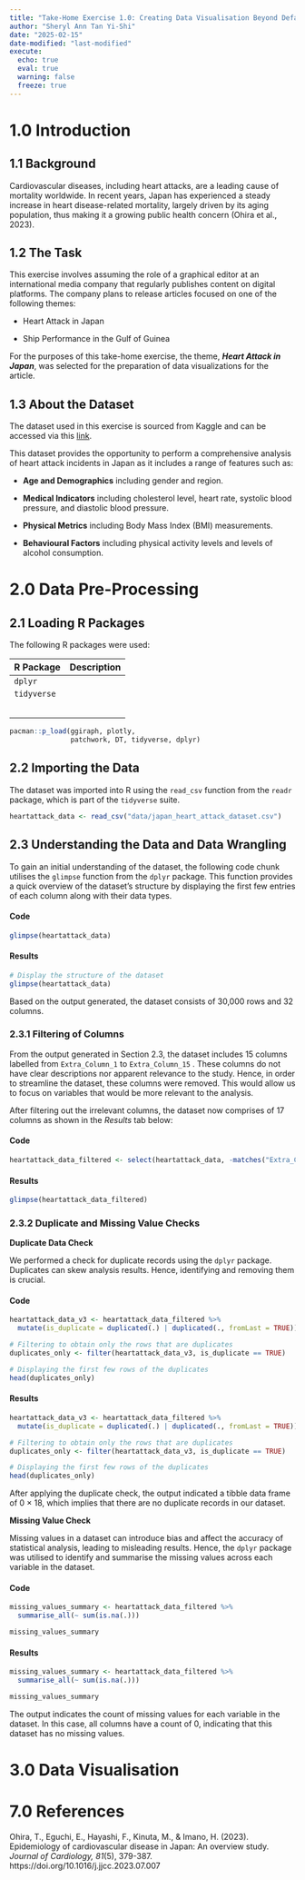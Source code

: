 ```yaml
---
title: "Take-Home Exercise 1.0: Creating Data Visualisation Beyond Default"
author: "Sheryl Ann Tan Yi-Shi"
date: "2025-02-15"
date-modified: "last-modified"
execute: 
  echo: true
  eval: true
  warning: false
  freeze: true
---
```


# 1.0 Introduction

## 1.1 Background

Cardiovascular diseases, including heart attacks, are a leading cause of mortality worldwide. In recent years, Japan has experienced a steady increase in heart disease-related mortality, largely driven by its aging population, thus making it a growing public health concern (Ohira et al., 2023).

## 1.2 The Task

This exercise involves assuming the role of a graphical editor at an international media company that regularly publishes content on digital platforms. The company plans to release articles focused on one of the following themes:

-   Heart Attack in Japan

-   Ship Performance in the Gulf of Guinea

For the purposes of this take-home exercise, the theme, ***Heart Attack in Japan***, was selected for the preparation of data visualizations for the article.

## 1.3 About the Dataset

The dataset used in this exercise is sourced from Kaggle and can be accessed via this [link](https://www.kaggle.com/datasets/ashaychoudhary/heart-attack-in-japan-youth-vs-adult).

This dataset provides the opportunity to perform a comprehensive analysis of heart attack incidents in Japan as it includes a range of features such as:

-   **Age and Demographics** including gender and region.

-   **Medical Indicators** including cholesterol level, heart rate, systolic blood pressure, and diastolic blood pressure.

-   **Physical Metrics** including Body Mass Index (BMI) measurements.

-   **Behavioural Factors** including physical activity levels and levels of alcohol consumption.

# 2.0 Data Pre-Processing

## 2.1 Loading R Packages

The following R packages were used:

| R Package   | Description |
|-------------|-------------|
| `dplyr`     |             |
| `tidyverse` |             |
|             |             |
|             |             |
|             |             |
|             |             |
|             |             |

```r
pacman::p_load(ggiraph, plotly, 
               patchwork, DT, tidyverse, dplyr) 
```

## 2.2 Importing the Data

The dataset was imported into R using the `read_csv` function from the `readr` package, which is part of the `tidyverse` suite.

```r
heartattack_data <- read_csv("data/japan_heart_attack_dataset.csv")
```

## 2.3 Understanding the Data and Data Wrangling

To gain an initial understanding of the dataset, the following code chunk utilises the `glimpse` function from the `dplyr` package. This function provides a quick overview of the dataset's structure by displaying the first few entries of each column along with their data types.

::: panel-tabset
#### Code

```r
glimpse(heartattack_data)
```

#### Results

```r
# Display the structure of the dataset
glimpse(heartattack_data)
```
:::

Based on the output generated, the dataset consists of 30,000 rows and 32 columns.

### 2.3.1 Filtering of Columns

From the output generated in Section 2.3, the dataset includes 15 columns labelled from `Extra_Column_1` to `Extra_Column_15` . These columns do not have clear descriptions nor apparent relevance to the study. Hence, in order to streamline the dataset, these columns were removed. This would allow us to focus on variables that would be more relevant to the analysis.

After filtering out the irrelevant columns, the dataset now comprises of 17 columns as shown in the *Results* tab below:

::: panel-tabset
#### Code

```r
heartattack_data_filtered <- select(heartattack_data, -matches("Extra_Column_"))

```

#### Results

```r
glimpse(heartattack_data_filtered)

```
:::

### 2.3.2 Duplicate and Missing Value Checks

**Duplicate Data Check**

We performed a check for duplicate records using the `dplyr` package. Duplicates can skew analysis results. Hence, identifying and removing them is crucial.

::: panel-tabset
#### Code

```r
heartattack_data_v3 <- heartattack_data_filtered %>%
  mutate(is_duplicate = duplicated(.) | duplicated(., fromLast = TRUE))

# Filtering to obtain only the rows that are duplicates
duplicates_only <- filter(heartattack_data_v3, is_duplicate == TRUE)

# Displaying the first few rows of the duplicates
head(duplicates_only)
```

#### Results

```r
heartattack_data_v3 <- heartattack_data_filtered %>%
  mutate(is_duplicate = duplicated(.) | duplicated(., fromLast = TRUE))

# Filtering to obtain only the rows that are duplicates
duplicates_only <- filter(heartattack_data_v3, is_duplicate == TRUE)

# Displaying the first few rows of the duplicates
head(duplicates_only)
```
:::

After applying the duplicate check, the output indicated a tibble data frame of 0 × 18, which implies that there are no duplicate records in our dataset.

**Missing Value Check**

Missing values in a dataset can introduce bias and affect the accuracy of statistical analysis, leading to misleading results. Hence, the `dplyr` package was utilised to identify and summarise the missing values across each variable in the dataset.

::: panel-tabset
#### Code

```r
missing_values_summary <- heartattack_data_filtered %>%
  summarise_all(~ sum(is.na(.)))

missing_values_summary
```

#### Results

```r
missing_values_summary <- heartattack_data_filtered %>%
  summarise_all(~ sum(is.na(.)))

missing_values_summary
```
:::

The output indicates the count of missing values for each variable in the dataset. In this case, all columns have a count of 0, indicating that this dataset has no missing values.

# 3.0 Data Visualisation

# 7.0 References

Ohira, T., Eguchi, E., Hayashi, F., Kinuta, M., & Imano, H. (2023). Epidemiology of cardiovascular disease in Japan: An overview study. *Journal of Cardiology, 81*(5), 379-387. https://doi.org/10.1016/j.jjcc.2023.07.007
